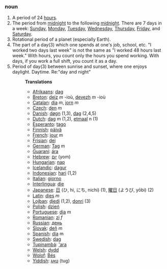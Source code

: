 ===noun===
#A period of 24 [[hour]]s.
#The period from [[midnight]] to the following [[midnight]]. There are 7 days in a week: [[Sunday]], [[Monday]], [[Tuesday]], [[Wednesday]], [[Thursday]], [[Friday]], and [[Saturday]]. 
#Rotational period of a planet (especially Earth).
#The part of a day(3) which one spends at one's job, school, etc. "I worked two days last week" is not the same as "I worked 48 hours last week." With hours, you count only the hours you spend working. With days, if you work a full shift, you count it as a day.
#Period of day(3) between sunrise and sunset, where one enjoys daylight.  Daytime. Re:"day and night"
#:'''Translations'''
#:*[[Afrikaans]]: [[dag]]
#:*[[Breton]]: [[deiz]] ''m'' -ioù, [[devezh]] ''m'' -ioù
#:*[[Catalan]]: [[dia]] ''m'', [[jorn]] ''m''
#:*[[Czech]]: [[den]] ''m''
#:*[[Danish]]: [[døgn]] (1,3), [[dag]] (2,4,5)
#:*[[Dutch]]: [[dag]] m (1,2), [[etmaal]] n (1)
#:*[[Esperanto]]: [[tago]]
#:*[[Finnish]]: [[päivä]]
#:*[[French]]: [[jour]] m
#:*[[Frisian]]: [[dei]]
#:*[[German]]: [[Tag]] m
#:*[[Guaraní]]: [[ára]]
#:*[[Hebrew]]: [[יום]] (yom)
#:*[[Hungarian]]: [[nap]]
#:*[[Icelandic]]: [[dagur]]
#:*[[Indonesian]]: [[hari]] (1,2)
#:*[[Italian]]: [[giorno]]
#:*[[Interlingua]]: [[die]]
#:*[[Japanese]]: [[日]] (ひ, hi, にち, nichi) (1), [[曜日]] (ようび, yōbi) (2)
#:*[[Latin]]: [[dies]] ''m''
#:*[[Lojban]]: [[djedi]] (1,2), [[donri]] (3)
#:*[[Polish]]: [[dzień]]
#:*[[Portuguese]]: [[dia]] ''m''
#:*[[Romanian]]: [[zi]] ''f''
#:*[[Russian]]: [[день]]
#:*[[Slovak]]: [[deň]] ''m''
#:*[[Spanish]]: [[día]] m
#:*[[Swedish]]: [[dag]]
#:*[[Tupinambá]]: [['ara]]
#:*[[Welsh]]: [[dydd]]
#:*[[Wolof]]: [[Bés]]
#:*[[Yiddish]]: [[טאָג]] (tug)